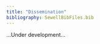 ```yaml
---
title: "Dissemination"
bibliography: SewellBibFiles.bib
---
```


...Under development...

<!-- 1. Adaptation of geotrackers -->
<!-- 1. Protocol paper -->
<!-- 1. Policy landscape preparedness for urban socio-development -->
<!-- 1. geotracker validation instrumentation reliability -->
<!-- 1. stat methods for dx errors in prevalence, incidence, and clearance rates -->
<!-- 1. soil microbial method validation -->
<!-- 1. MV spatio-temporal hurdle model for pathogens -->
<!-- 1. Behaviors- freqs and locs of infant exposure by nbhd, city, and age -->
<!-- 1. quant zoonotic and enviro micro -->
<!-- 1. indicators of wealth and societal development -->
<!-- 1. pathogen prevalence incidence and persistence in infant's gust and self reported diarrhea rates -->
<!-- 1. geotracker movement by nbhd, city, age, species -->
<!-- 1. spatiotemporal correlation patterns in pathogen prev inc and pers in nbhd soil, water -->
<!-- 1. diarrhea and pathogen by study design and risk factors -->
<!-- 1. flood precipitation -->
<!-- 1. pathome environmental exposures across pathways -->
<!-- 1. primary outcome abm to compare relative importance of pathways -->
<!-- 1. primary outcome abm to compare interventions -->
<!-- 1. insights policy recommendations -->
<!-- 1. insights from stakeholder and comm engagement -->
